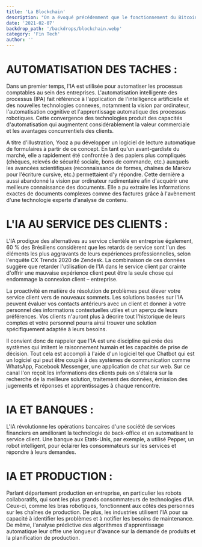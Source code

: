 ```yaml
---
title: 'La Blockchain'
description: "On a évoqué précédemment que le fonctionnement du Bitcoin, système de paiement anonyme et sécurisé, s'appuyait sur une technologie cryptographique, transparente et pratiquement infalsifiable : La Blockchain."
date: '2021-02-07'
backdrop_path: '/backdrops/blockchain.webp'
category: 'Fin Tech'
author: ''
---
```


# AUTOMATISATION DES TACHES :

Dans un premier temps, l'IA est utilisée pour automatiser les processus comptables au sein des entreprises. L'automatisation intelligente des processus (IPA) fait référence à l'application de l'intelligence artificielle et des nouvelles technologies connexes, notamment la vision par ordinateur, l'automatisation cognitive et l'apprentissage automatique des processus robotiques. Cette convergence des technologies produit des capacités d'automatisation qui augmentent considérablement la valeur commerciale et les avantages concurrentiels des clients.

A titre d'illustration, Yooz a pu développer un logiciel de lecture automatique de formulaires à partir de ce concept. En tant qu'un avant-gardiste du marché, elle a rapidement été confrontée à des papiers plus compliqués (chèques, relevés de sécurité sociale, bons de commande, etc.) auxquels les avancées scientifiques (reconnaissance de formes, chaînes de Markov pour l'écriture cursive, etc.) permettaient d'y répondre. Cette dernière a aussi abandonné la vision par ordinateur rudimentaire afin d'acquérir une meilleure connaissance des documents. Elle a pu extraire les informations exactes de documents complexes comme des factures grâce à l'avènement d'une technologie experte d'analyse de contenu.

# L'IA AU SERVICE DES CLIENTS :

L'IA prodigue des alternatives au service clientèle en entreprise également, 60 % des Brésiliens considèrent que les retards de service sont l'un des éléments les plus aggravants de leurs expériences professionnelles, selon l'enquête CX Trends 2020 de Zendesk. La combinaison de ces données suggère que retarder l'utilisation de l'IA dans le service client par crainte d'offrir une mauvaise expérience client peut être la seule chose qui endommage la connexion client – entreprise.

La proactivité en matière de résolution de problèmes peut élever votre service client vers de nouveaux sommets. Les solutions basées sur l'IA peuvent évaluer vos contacts antérieurs avec un client et donner à votre personnel des informations contextuelles utiles et un aperçu de leurs préférences. Vos clients n'auront plus à décrire tout l'historique de leurs comptes et votre personnel pourra ainsi trouver une solution spécifiquement adaptée à leurs besoins.

Il convient donc de rappeler que l'IA est une discipline qui crée des systèmes qui imitent le raisonnement humain et les capacités de prise de décision. Tout cela est accompli à l'aide d'un logiciel tel que Chatbot qui est un logiciel qui peut être couplé à des systèmes de communication comme WhatsApp, Facebook Messenger, une application de chat sur web. Sur ce canal l'on reçoit les informations des clients puis on s'étalera sur la recherche de la meilleure solution, traitement des données, émission des jugements et réponses et apprentissages à chaque rencontre.

# IA ET BANQUES :

L'IA révolutionne les opérations bancaires d'une société de services financiers en améliorant la technologie de back-office et en automatisant le service client. Une banque aux Etats-Unis, par exemple, a utilisé Pepper, un robot intelligent, pour éclairer les consommateurs sur les services et répondre à leurs demandes.

# IA ET PRODUCTION :

Parlant département production en entreprise, en particulier les robots collaboratifs, qui sont les plus grands consommateurs de technologies d'IA. Ceux-ci, comme les bras robotiques, fonctionnent aux côtés des personnes sur les chaînes de production. De plus, les industries utilisent l'IA pour sa capacité à identifier les problèmes et à notifier les besoins de maintenance. De même, l'analyse prédictive des algorithmes d'apprentissage automatique leur offre une longueur d'avance sur la demande de produits et la planification de production.
